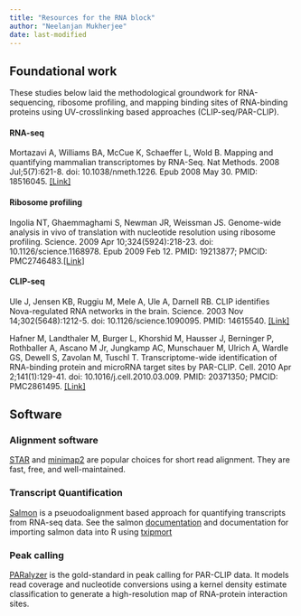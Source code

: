 ```yaml
---
title: "Resources for the RNA block"
author: "Neelanjan Mukherjee"
date: last-modified
---
```


## Foundational work

These studies below laid the methodological groundwork for RNA-sequencing, ribosome profiling, and mapping binding sites of RNA-binding proteins using UV-crosslinking based approaches (CLIP-seq/PAR-CLIP).


#### RNA-seq

Mortazavi A, Williams BA, McCue K, Schaeffer L, Wold B. Mapping and quantifying mammalian transcriptomes by RNA-Seq. Nat Methods. 2008 Jul;5(7):621-8. doi: 10.1038/nmeth.1226. Epub 2008 May 30. PMID: 18516045. [\[Link\]](https://pubmed.ncbi.nlm.nih.gov/18516045/)


#### Ribosome profiling

Ingolia NT, Ghaemmaghami S, Newman JR, Weissman JS. Genome-wide analysis in vivo of translation with nucleotide resolution using ribosome profiling. Science. 2009 Apr 10;324(5924):218-23. doi: 10.1126/science.1168978. Epub 2009 Feb 12. PMID: 19213877; PMCID: PMC2746483.[\[Link\]](https://pubmed.ncbi.nlm.nih.gov/19213877/)


#### CLIP-seq

Ule J, Jensen KB, Ruggiu M, Mele A, Ule A, Darnell RB. CLIP identifies Nova-regulated RNA networks in the brain. Science. 2003 Nov 14;302(5648):1212-5. doi: 10.1126/science.1090095. PMID: 14615540. [\[Link\]](https://pubmed.ncbi.nlm.nih.gov/14615540/)

Hafner M, Landthaler M, Burger L, Khorshid M, Hausser J, Berninger P, Rothballer A, Ascano M Jr, Jungkamp AC, Munschauer M, Ulrich A, Wardle GS, Dewell S, Zavolan M, Tuschl T. Transcriptome-wide identification of RNA-binding protein and microRNA target sites by PAR-CLIP. Cell. 2010 Apr 2;141(1):129-41. doi: 10.1016/j.cell.2010.03.009. PMID: 20371350; PMCID: PMC2861495. [\[Link\]](https://pubmed.ncbi.nlm.nih.gov/20371350/)


## Software

### Alignment software

[STAR](https://github.com/alexdobin/STAR) and [minimap2](https://github.com/lh3/minimap2) are popular choices for short read alignment. They are fast, free, and well-maintained.

### Transcript Quantification  

[Salmon](https://www.ncbi.nlm.nih.gov/pmc/articles/PMC5600148/) is a pseuodoalignment based approach for quantifying transcripts from RNA-seq data. See the salmon [documentation](https://combine-lab.github.io/salmon/) and documentation for importing salmon data into R using [txipmort](https://bioconductor.org/packages/release/bioc/vignettes/tximport/inst/doc/tximport.html)

### Peak calling

[PARalyzer](https://pubmed.ncbi.nlm.nih.gov/21851591/) is the gold-standard in peak calling for PAR-CLIP data. It models read coverage and nucleotide conversions using a kernel density estimate classification to generate a high-resolution map of RNA-protein interaction sites.

